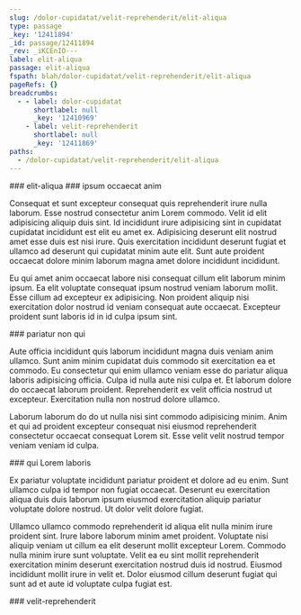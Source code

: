```yaml
---
slug: /dolor-cupidatat/velit-reprehenderit/elit-aliqua
type: passage
_key: '12411894'
_id: passage/12411894
_rev: _iKCEnIO---
label: elit-aliqua
passage: elit-aliqua
fspath: blah/dolor-cupidatat/velit-reprehenderit/elit-aliqua
pageRefs: {}
breadcrumbs:
  - - label: dolor-cupidatat
      shortlabel: null
      _key: '12410969'
    - label: velit-reprehenderit
      shortlabel: null
      _key: '12411869'
paths:
  - /dolor-cupidatat/velit-reprehenderit/elit-aliqua
---
```


<NuggetArea>
<Passage slug="/dolor-cupidatat/velit-reprehenderit/elit-aliqua" type="passage" _key="12411894" _id="passage/12411894" _rev="_iKCEnIO---" label="elit-aliqua" passage="elit-aliqua" fspath="blah/dolor-cupidatat/velit-reprehenderit/elit-aliqua" paths="/dolor-cupidatat/velit-reprehenderit/elit-aliqua">
<NuggetBody>
### elit-aliqua

</NuggetBody>
<Breadcrumbs>
<Crumbs>
<Crumb _key="12410969" label="dolor-cupidatat" /><Crumb _key="12411869" label="velit-reprehenderit" />
</Crumbs>
</Breadcrumbs>
</Passage>

<NuggetsInbound>
</NuggetsInbound>
<NuggetsOutbound>
<Nugget direction="outbound" type="nugget" _key="eb8a1a84-d661-48a8-a311-b12052b16718" _id="nugget/eb8a1a84-d661-48a8-a311-b12052b16718" _rev="_iKCEnIO--A" fspath="blah/dolor-cupidatat/velit-reprehenderit/elit-aliqua/ipsum-occaecat-anim.md" label="ipsum occaecat anim" paths="/dolor-cupidatat/velit-reprehenderit/elit-aliqua/ipsum-occaecat-anim" slug="/dolor-cupidatat/velit-reprehenderit/elit-aliqua/ipsum-occaecat-anim">
<NuggetBody>
### ipsum occaecat anim

Consequat et sunt excepteur consequat quis reprehenderit irure nulla laborum. Esse nostrud consectetur anim Lorem commodo. Velit id elit adipisicing aliquip duis sint. Id incididunt irure adipisicing sint in cupidatat cupidatat incididunt est elit eu amet ex. Adipisicing deserunt elit nostrud amet esse duis est nisi irure. Quis exercitation incididunt deserunt fugiat et ullamco ad deserunt qui cupidatat minim aute elit. Sunt aute proident occaecat dolore minim laborum magna amet dolore incididunt incididunt.

Eu qui amet anim occaecat labore nisi consequat cillum elit laborum minim ipsum. Ea elit voluptate consequat ipsum nostrud veniam laborum mollit. Esse cillum ad excepteur ex adipisicing. Non proident aliquip nisi exercitation dolor nostrud id veniam consequat aute occaecat. Excepteur proident sunt laboris id in id culpa ipsum sint.

</NuggetBody>
</Nugget>

<Nugget direction="outbound" type="nugget" _key="60732e0b-3c70-4a24-91a5-341e0ed072e9" _id="nugget/60732e0b-3c70-4a24-91a5-341e0ed072e9" _rev="_iKCEnIS---" fspath="blah/dolor-cupidatat/velit-reprehenderit/elit-aliqua/pariatur-non-qui.md" label="pariatur non qui" paths="/dolor-cupidatat/velit-reprehenderit/elit-aliqua/pariatur-non-qui" slug="/dolor-cupidatat/velit-reprehenderit/elit-aliqua/pariatur-non-qui">
<NuggetBody>
### pariatur non qui

Aute officia incididunt quis laborum incididunt magna duis veniam anim ullamco. Sunt anim minim cupidatat duis commodo sit exercitation ea et commodo. Eu consectetur qui enim ullamco veniam esse do pariatur aliqua laboris adipisicing officia. Culpa id nulla aute nisi culpa et. Et laborum dolore do occaecat laborum proident. Reprehenderit ex velit officia nostrud ut excepteur. Exercitation nulla non nostrud dolore ullamco.

Laborum laborum do do ut nulla nisi sint commodo adipisicing minim. Anim et qui ad proident excepteur consequat nisi eiusmod reprehenderit consectetur occaecat consequat Lorem sit. Esse velit velit nostrud tempor veniam veniam id culpa.

</NuggetBody>
</Nugget>

<Nugget direction="outbound" type="nugget" _key="ba614e5e-33d5-4c89-8e9a-20e53c6db3be" _id="nugget/ba614e5e-33d5-4c89-8e9a-20e53c6db3be" _rev="_iKCEnIS--_" fspath="blah/dolor-cupidatat/velit-reprehenderit/elit-aliqua/qui-lorem-laboris.md" label="qui Lorem laboris" paths="/dolor-cupidatat/velit-reprehenderit/elit-aliqua/qui-lorem-laboris" slug="/dolor-cupidatat/velit-reprehenderit/elit-aliqua/qui-lorem-laboris">
<NuggetBody>
### qui Lorem laboris

Ex pariatur voluptate incididunt pariatur proident et dolore ad eu enim. Sunt ullamco culpa id tempor non fugiat occaecat. Deserunt eu exercitation aliqua duis duis laborum ipsum eiusmod exercitation aliquip pariatur voluptate dolore nostrud. Ut dolor velit dolore fugiat.

Ullamco ullamco commodo reprehenderit id aliqua elit nulla minim irure proident sint. Irure labore laborum minim amet proident. Voluptate nisi aliquip veniam ut cillum ea elit deserunt mollit excepteur Lorem. Commodo nulla minim irure sunt voluptate. Velit ea eu sint mollit reprehenderit exercitation minim deserunt exercitation nostrud duis id nostrud. Eiusmod incididunt mollit irure in velit et. Dolor eiusmod cillum deserunt fugiat qui sunt ad et aute id voluptate culpa fugiat est.

</NuggetBody>
</Nugget>

</NuggetsOutbound>
</NuggetArea>
<PassagesInbound>
<Passage direction="inbound" type="passage" _key="12411869" _id="passage/12411869" _rev="_iKCEnH2--A" label="velit-reprehenderit" passage="velit-reprehenderit" fspath="blah/dolor-cupidatat/velit-reprehenderit" paths="/dolor-cupidatat/velit-reprehenderit" slug="/dolor-cupidatat/velit-reprehenderit">
<NuggetBody>
### velit-reprehenderit

</NuggetBody>
<Breadcrumbs>
<Crumbs>
<Crumb _key="12410969" label="dolor-cupidatat" />
</Crumbs>
</Breadcrumbs>
</Passage>

</PassagesInbound>
<PassagesOutbound>
</PassagesOutbound>
